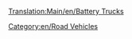 [[Translation:Main/en/Battery Trucks]]
{{en/RoadVehicle|name     = MightyMover Battery Truck
  |img      = MightyMover_Battery.gif
  |price    = £4,797 ($9,594)
  |speed    = 30 mph (48 km/h)
  |annual   = £421 ($842)
  |designed = 1936
  |life     = 15
  |capacity = 17 [[Main/en/Batteries|batteries]]
}}

{{en/RoadVehicle|name     = Powernaught Battery Truck
  |img      = Powernaught_Battery.gif
  |price    = £6,027 ($12,054)
  |speed    = 55 mph (88 km/h)
  |annual   = £787 ($1,574)
  |designed = 1975
  |life     = 15
  |capacity = 19 [[Main/en/Batteries|batteries]]
}}

{{en/RoadVehicle|name     = Wizzowow Battery Truck
  |img      = Wizzow_Battery.gif
  |price    = £6,437 ($12,874)
  |speed    = 70 mph (112 km/h)
  |annual   = £1,125 ($2,640)
  |designed = 2018
  |life     = 15
  |capacity = 22 [[Main/en/Batteries|batteries]]
}}
[[Category:en/Road Vehicles]]